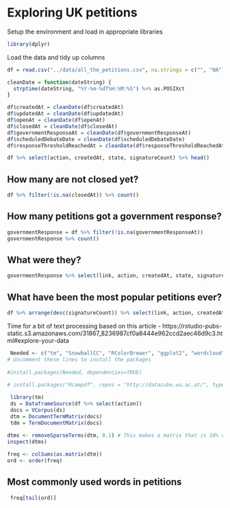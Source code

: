 # Exploring UK petitions

Setup the environment and load in appropriate libraries

```r
library(dplyr)
```

Load the data and tidy up columns

```r
df = read.csv("../data/all_the_petitions.csv", na.strings = c("", "NA"))

cleanDate = function(dateString) {
  strptime(dateString, "%Y-%m-%dT%H:%M:%S") %>% as.POSIXct
}

df$createdAt = cleanDate(df$createdAt)
df$updatedAt = cleanDate(df$updatedAt)
df$openAt = cleanDate(df$openAt)
df$closedAt = cleanDate(df$closedAt)
df$governmentResponseAt = cleanDate(df$governmentResponseAt)
df$scheduledDebateDate = cleanDate(df$scheduledDebateDate)
df$responseThresholdReachedAt = cleanDate(df$responseThresholdReachedAt)

df %>% select(action, createdAt, state, signatureCount) %>% head()
```

## How many are not closed yet?

```r
df %>% filter(!is.na(closedAt)) %>% count()
```

## How many petitions got a government response?

```r
governmentResponse = df %>% filter(!is.na(governmentResponseAt))
governmentResponse %>% count()
```

## What were they?

```r
governmentResponse %>% select(link, action, createdAt, state, signatureCount) %>% head()
```

## What have been the most popular petitions ever?

```r
df %>% arrange(desc(signatureCount)) %>% select(link, action, createdAt, state, signatureCount) %>% head()
```

Time for a bit of text processing based on this article - https://rstudio-pubs-static.s3.amazonaws.com/31867_8236987cf0a8444e962ccd2aec46d9c3.html#explore-your-data

```r
 Needed <- c("tm", "SnowballCC", "RColorBrewer", "ggplot2", "wordcloud", "biclust", "cluster", "igraph", "fpc") 
# Uncomment these lines to install the packages
 
#install.packages(Needed, dependencies=TRUE)   
   
# install.packages("Rcampdf", repos = "http://datacube.wu.ac.at/", type = "source")
```
 
```r
 library(tm)
 ds = DataframeSource(df %>% select(action))
 docs = VCorpus(ds)
 dtm = DocumentTermMatrix(docs)   
 tdm = TermDocumentMatrix(docs)   
 
dtms <- removeSparseTerms(dtm, 0.1) # This makes a matrix that is 10% empty space, maximum.   
inspect(dtms)  

freq <- colSums(as.matrix(dtm))   
ord <- order(freq)   
```
 
## Most commonly used words in petitions
 
```r
 freq[tail(ord)]   
```